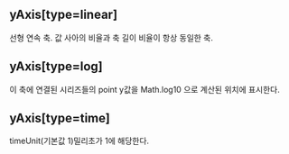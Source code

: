 ## yAxis[type=linear]
선형 연속 축.
값 사아의 비율과 축 길이 비율이 항상 동일한 축.
## yAxis[type=log]
이 축에 연결된 시리즈들의 point y값을  Math.log10 으로 계산된 위치에 표시한다.
## yAxis[type=time]
timeUnit(기본값 1)밀리초가 1에 해당한다.
